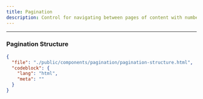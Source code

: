 ```yaml
---
title: Pagination
description: Control for navigating between pages of content with numbered links.
---
```


<ComponentPreview src="/pagination/pagination" />

---

### Pagination Structure

```json doc-gen:file
{
  "file": "./public/components/pagination/pagination-structure.html",
  "codeblock": {
    "lang": "html",
    "meta": ""
  }
}
```

